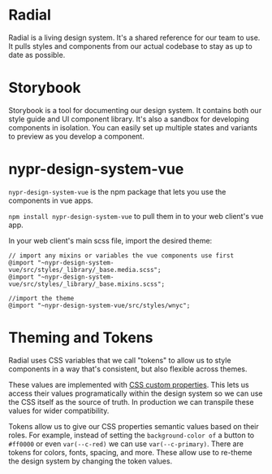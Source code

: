 
<Meta title="For Developers/Intro" />

# Radial

Radial is a living design system.  It's a shared reference for our team to use.  It pulls styles and components from our actual codebase to stay as up to date as possible.

# Storybook

Storybook is a tool for documenting our design system. It contains both our style guide and UI component library. It's also a sandbox for developing components in isolation. You can easily set up multiple states and variants to preview as you develop a component.

# nypr-design-system-vue

`nypr-design-system-vue` is the npm package that lets you use the components in vue apps.

`npm install nypr-design-system-vue` to pull them in to your web client's vue app.

In your web client's main scss file, import the desired theme:

```
// import any mixins or variables the vue components use first
@import "~nypr-design-system-vue/src/styles/_library/_base.media.scss";
@import "~nypr-design-system-vue/src/styles/_library/_base.mixins.scss";

//import the theme
@import "~nypr-design-system-vue/src/styles/wnyc";
```

# Theming and Tokens

Radial uses CSS variables that we call "tokens" to allow us to style components in a way that's consistent, but also flexible across themes.

These values are implemented with [CSS custom properties](https://developer.mozilla.org/en-US/docs/Web/CSS/--*). This lets us access their values programatically within the design system so we can use the CSS itself as the source of truth. In production we can transpile these values for wider compatibility.

Tokens allow us to give our CSS properties semantic values based on their roles. For example, instead of setting the `background-color of` a button to `#ff0000` or even `var(--c-red)` we can use `var(--c-primary)`.  There are tokens for colors, fonts, spacing, and more. These allow use to re-theme the design system by changing the token values.
